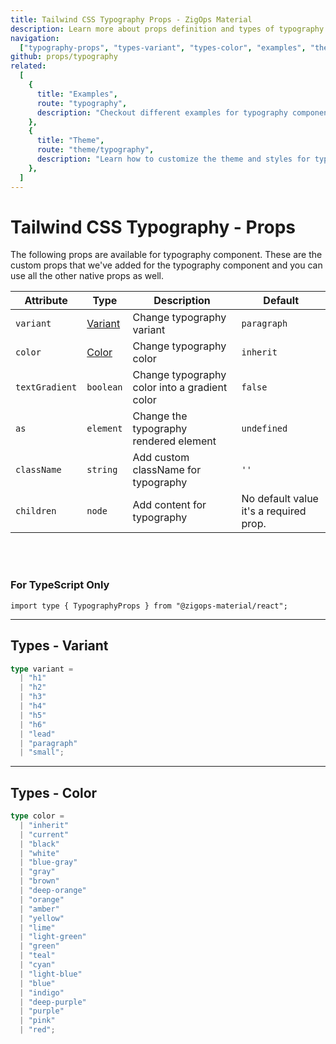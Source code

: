 ```yaml
---
title: Tailwind CSS Typography Props - ZigOps Material
description: Learn more about props definition and types of typography component.
navigation:
  ["typography-props", "types-variant", "types-color", "examples", "theme"]
github: props/typography
related:
  [
    {
      title: "Examples",
      route: "typography",
      description: "Checkout different examples for typography component.",
    },
    {
      title: "Theme",
      route: "theme/typography",
      description: "Learn how to customize the theme and styles for typography component.",
    },
  ]
---
```


# Tailwind CSS Typography - Props

<span id="typography-props" className="scroll-mt-48" />
The following props are available for typography component. These are the custom
props that we've added for the typography component and you can use all
the other native props as well.

| Attribute      | Type                      | Description                                   | Default                                |
| -------------- | ------------------------- | --------------------------------------------- | -------------------------------------- |
| `variant`      | [Variant](#types-variant) | Change typography variant                     | <Code>paragraph</Code>                 |
| `color`        | [Color](#types-color)     | Change typography color                       | <Code>inherit</Code>                   |
| `textGradient` | <Code>boolean</Code>      | Change typography color into a gradient color | <Code>false</Code>                     |
| `as`           | <Code>element</Code>      | Change the typography rendered element        | <Code>undefined</Code>                 |
| `className`    | <Code>string</Code>       | Add custom className for typography           | `''`                                   |
| `children`     | <Code>node</Code>         | Add content for typography                    | No default value it's a required prop. |

<br />
<br />

### For TypeScript Only

```tsx
import type { TypographyProps } from "@zigops-material/react";
```

---

## Types - Variant

<span id="types-variant" className="scroll-mt-48" />

```ts
type variant =
  | "h1"
  | "h2"
  | "h3"
  | "h4"
  | "h5"
  | "h6"
  | "lead"
  | "paragraph"
  | "small";
```

---

## Types - Color

<span id="types-color" className="scroll-mt-48" />

```ts
type color =
  | "inherit"
  | "current"
  | "black"
  | "white"
  | "blue-gray"
  | "gray"
  | "brown"
  | "deep-orange"
  | "orange"
  | "amber"
  | "yellow"
  | "lime"
  | "light-green"
  | "green"
  | "teal"
  | "cyan"
  | "light-blue"
  | "blue"
  | "indigo"
  | "deep-purple"
  | "purple"
  | "pink"
  | "red";
```

<span id="examples" className="scroll-mt-48" />
<span id="theme" className="scroll-mt-48" />
